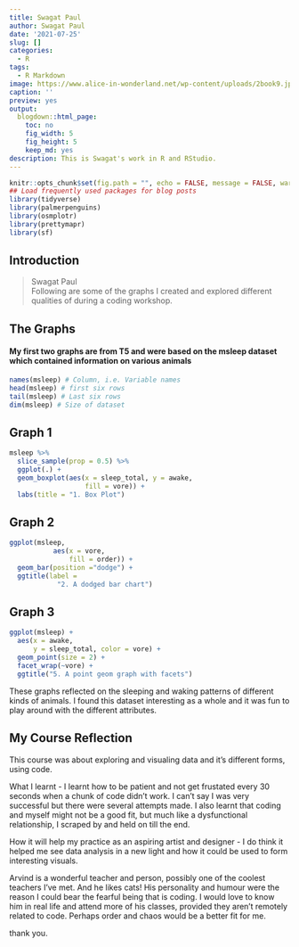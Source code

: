 ```yaml
---
title: Swagat Paul
author: Swagat Paul
date: '2021-07-25'
slug: []
categories:
  - R
tags:
  - R Markdown
image: https://www.alice-in-wonderland.net/wp-content/uploads/2book9.jpg
caption: ''
preview: yes
output:
  blogdown::html_page:
    toc: no
    fig_width: 5
    fig_height: 5
    keep_md: yes
description: This is Swagat's work in R and RStudio.
---
```



```r
knitr::opts_chunk$set(fig.path = "", echo = FALSE, message = FALSE, warning = FALSE)
## Load frequently used packages for blog posts
library(tidyverse)
library(palmerpenguins)
library(osmplotr)
library(prettymapr)
library(sf)
```

## Introduction

> Swagat Paul  
Following are some of the graphs I created and explored different qualities of during a coding workshop.

## The Graphs
#### My first two graphs are from T5 and were based on the msleep dataset which contained information on various animals

```r
names(msleep) # Column, i.e. Variable names
head(msleep) # first six rows
tail(msleep) # Last six rows
dim(msleep) # Size of dataset
```
## Graph 1
```r
msleep %>% 
  slice_sample(prop = 0.5) %>% 
  ggplot(.) +
  geom_boxplot(aes(x = sleep_total, y = awake,
                   fill = vore)) +
  labs(title = "1. Box Plot")
```

## Graph 2

```r
ggplot(msleep,
           aes(x = vore,
               fill = order)) + 
  geom_bar(position ="dodge") +
  ggtitle(label =
            "2. A dodged bar chart")

```

## Graph 3

```r
ggplot(msleep) +
  aes(x = awake,
      y = sleep_total, color = vore) +  
  geom_point(size = 2) +
  facet_wrap(~vore) +
  ggtitle("5. A point geom graph with facets")

```


These graphs reflected on the sleeping and waking patterns of different kinds of animals. I found this dataset interesting as a whole and it was fun to play around with the different attributes.  

## My Course Reflection

This course was about exploring and visualing data and it's different forms, using code.

What I learnt - I learnt how to be patient and not get frustated every 30 seconds when a chunk of code didn't work. I can't say I was very successful but there were several attempts made. I also learnt that coding and myself might not be a good fit, but much like a dysfunctional relationship, I scraped by and held on till the end.

How it will help my practice as an aspiring artist and designer - I do think it helped me see data analysis in a new light and how it could be used to form interesting visuals.

Arvind is a wonderful teacher and person, possibly one of the coolest teachers I've met. And he likes cats! His personality and humour were the reason I could bear the fearful being that is coding. I would love to know him in real life and attend more of his classes, provided they aren't remotely related to code. Perhaps order and chaos would be a better fit for me.


thank you.
